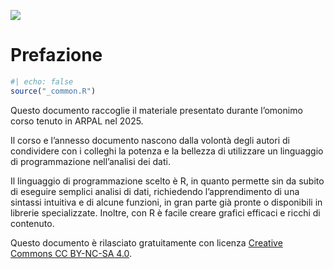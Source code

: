 ![](cover.png){fig-alt="R in ARPAL"}

# Prefazione {.unnumbered}

```r
#| echo: false
source("_common.R")
```

Questo documento raccoglie il materiale presentato durante l'omonimo corso tenuto in ARPAL nel 2025.

Il corso e l'annesso documento nascono dalla volontà degli autori di condividere con i colleghi la potenza e la bellezza di utilizzare un linguaggio di programmazione nell'analisi dei dati.

Il linguaggio di programmazione scelto è R, in quanto permette sin da subito di eseguire semplici analisi di dati, richiedendo l'apprendimento di una sintassi intuitiva e di alcune funzioni, in gran parte già pronte o disponibili in librerie specializzate. Inoltre, con R è facile creare grafici efficaci e ricchi di contenuto.

Questo documento è rilasciato gratuitamente con licenza [Creative Commons CC BY-NC-SA 4.0](https://creativecommons.org/licenses/by-nc-sa/4.0/deed.it).
